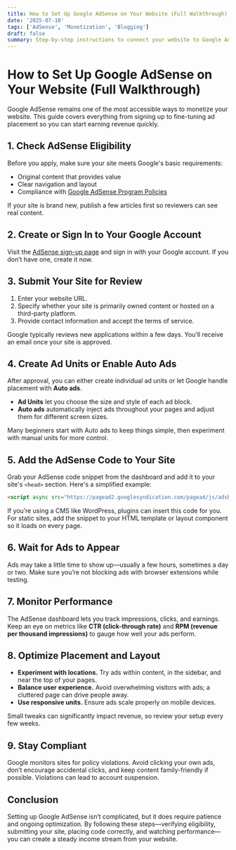 ```yaml
---
title: How to Set Up Google AdSense on Your Website (Full Walkthrough)
date: '2025-07-10'
tags: ['AdSense', 'Monetization', 'Blogging']
draft: false
summary: Step-by-step instructions to connect your website to Google AdSense, from account creation to optimizing ad placement.
---
```


# How to Set Up Google AdSense on Your Website (Full Walkthrough)

Google AdSense remains one of the most accessible ways to monetize your website. This guide covers everything from signing up to fine-tuning ad placement so you can start earning revenue quickly.

## 1. Check AdSense Eligibility

Before you apply, make sure your site meets Google's basic requirements:

- Original content that provides value
- Clear navigation and layout
- Compliance with [Google AdSense Program Policies](https://support.google.com/adsense/answer/48182)

If your site is brand new, publish a few articles first so reviewers can see real content.

## 2. Create or Sign In to Your Google Account

Visit the [AdSense sign-up page](https://www.google.com/adsense/start/) and sign in with your Google account. If you don’t have one, create it now.

## 3. Submit Your Site for Review

1. Enter your website URL.
2. Specify whether your site is primarily owned content or hosted on a third-party platform.
3. Provide contact information and accept the terms of service.

Google typically reviews new applications within a few days. You’ll receive an email once your site is approved.

## 4. Create Ad Units or Enable Auto Ads

After approval, you can either create individual ad units or let Google handle placement with **Auto ads**.

- **Ad Units** let you choose the size and style of each ad block.
- **Auto ads** automatically inject ads throughout your pages and adjust them for different screen sizes.

Many beginners start with Auto ads to keep things simple, then experiment with manual units for more control.

## 5. Add the AdSense Code to Your Site

Grab your AdSense code snippet from the dashboard and add it to your site's `<head>` section. Here's a simplified example:

```html
<script async src="https://pagead2.googlesyndication.com/pagead/js/adsbygoogle.js?client=YOUR-CLIENT-ID" crossorigin="anonymous"></script>
```

If you’re using a CMS like WordPress, plugins can insert this code for you. For static sites, add the snippet to your HTML template or layout component so it loads on every page.

## 6. Wait for Ads to Appear

Ads may take a little time to show up—usually a few hours, sometimes a day or two. Make sure you’re not blocking ads with browser extensions while testing.

## 7. Monitor Performance

The AdSense dashboard lets you track impressions, clicks, and earnings. Keep an eye on metrics like **CTR (click-through rate)** and **RPM (revenue per thousand impressions)** to gauge how well your ads perform.

## 8. Optimize Placement and Layout

- **Experiment with locations.** Try ads within content, in the sidebar, and near the top of your pages.
- **Balance user experience.** Avoid overwhelming visitors with ads; a cluttered page can drive people away.
- **Use responsive units.** Ensure ads scale properly on mobile devices.

Small tweaks can significantly impact revenue, so review your setup every few weeks.

## 9. Stay Compliant

Google monitors sites for policy violations. Avoid clicking your own ads, don’t encourage accidental clicks, and keep content family-friendly if possible. Violations can lead to account suspension.

## Conclusion

Setting up Google AdSense isn’t complicated, but it does require patience and ongoing optimization. By following these steps—verifying eligibility, submitting your site, placing code correctly, and watching performance—you can create a steady income stream from your website.

